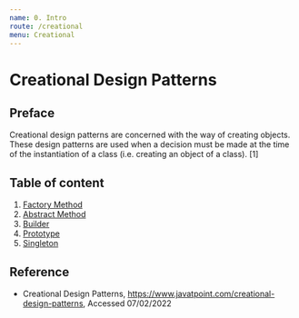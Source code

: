 ```yaml
---
name: 0. Intro
route: /creational
menu: Creational
---
```


# Creational Design Patterns

## Preface

Creational design patterns are concerned with the way of creating objects. These design patterns are used when a decision must be made at the time of the instantiation of a class (i.e. creating an object of a class). [1]

## Table of content

1. [Factory Method](/creational/factory-method)
2. [Abstract Method](/creational/abstract-factory)
3. [Builder](/creational/builder)
4. [Prototype](/creational/prototype)
5. [Singleton](/creational/singleton)

## Reference

- Creational Design Patterns, https://www.javatpoint.com/creational-design-patterns, Accessed 07/02/2022
